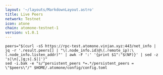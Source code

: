 ```yaml
---
layout: '~/layouts/MarkdownLayout.astro'
title: Live Peers
network: Testnet
icon: atone
chain: atomone-testnet-1
version: v1.0.1
---
```

```
peers="$(curl -sS https://rpc-test.atomone.vinjan.xyz:443/net_info | jq -r '.result.peers[] | "\(.node_info.id)@\(.remote_ip):\(.node_info.listen_addr)"' | awk -F ':' '{print $1":"$(NF)}' | sed -z 's|\n|,|g;s|.$||')"
sed -i.bak -e "s/^persistent_peers *=.*/persistent_peers = \"$peers\"/" $HOME/.atomone/config/config.toml
```
